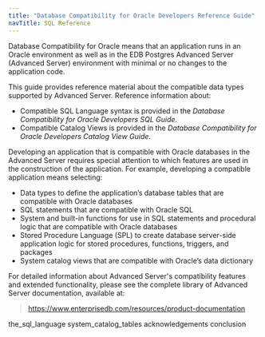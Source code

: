 ```yaml
---
title: "Database Compatibility for Oracle Developers Reference Guide"
navTitle: SQL Reference
---
```




Database Compatibility for Oracle means that an application runs in an Oracle environment as well as in the EDB Postgres Advanced Server (Advanced Server) environment with minimal or no changes to the application code.

This guide provides reference material about the compatible data types supported by Advanced Server. Reference information about:

  - Compatible SQL Language syntax is provided in the *Database Compatibility for Oracle Developers SQL Guide*.
  - Compatible Catalog Views is provided in the *Database Compatibility for Oracle Developers Catalog View Guide*.

Developing an application that is compatible with Oracle databases in the Advanced Server requires special attention to which features are used in the construction of the application. For example, developing a compatible application means selecting:

  - Data types to define the application’s database tables that are compatible with Oracle databases
  - SQL statements that are compatible with Oracle SQL
  - System and built-in functions for use in SQL statements and procedural logic that are compatible with Oracle databases
  - Stored Procedure Language (SPL) to create database server-side application logic for stored procedures, functions, triggers, and packages
  - System catalog views that are compatible with Oracle’s data dictionary

For detailed information about Advanced Server's compatibility features and extended functionality, please see the complete library of Advanced Server documentation, available at:

> <https://www.enterprisedb.com/resources/product-documentation>

<div class="toctree" data-maxdepth="4">

the_sql_language system_catalog_tables acknowledgements conclusion

</div>
